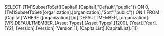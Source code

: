 SELECT {TM1SubsetToSet([Capital].[Capital],"Default","public")} ON 0, {TM1SubsetToSet([organization].[organization],"Sort","public")} ON 1 FROM [Capital] WHERE ([organization].[id].DEFAULTMEMBER, [organization].[VP].DEFAULTMEMBER, [Asset Types].[Asset Types].[1200], [Year].[Year].[Y2], [Version].[Version].[Version 1], [CapitalList].[CapitalList].[1])